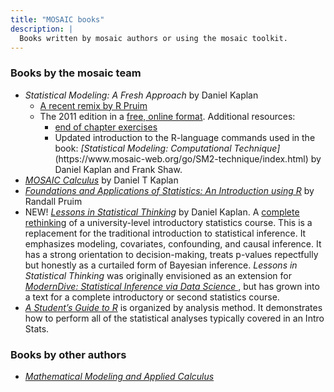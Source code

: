 ```yaml
---
title: "MOSAIC books"
description: |
  Books written by mosaic authors or using the mosaic toolkit.
---
```



### Books by the mosaic team

* *Statistical Modeling: A Fresh Approach* by Daniel Kaplan
    - [A recent remix by R Pruim](https://statistical-modeling.netlify.app/)
    - The 2011 edition in a [free, online format](https://dtkaplan.github.io/SM2-bookdown/). Additional resources:
        - [end of chapter exercises](https://www.mosaic-web.org/go/SM2-Problems.pdf)
        - Updated introduction to the R-language commands used in the book: *[Statistical Modeling: Computational Technique]*(https://www.mosaic-web.org/go/SM2-technique/index.html) by Daniel Kaplan and Frank Shaw. 
    
* [*MOSAIC Calculus*](https://dtkaplan.github.io/MOSAIC-Calculus/) by Daniel T Kaplan
* [*Foundations and Applications of Statistics: An Introduction using R*](https://bookstore.ams.org/amstext-28/) by Randall Pruim
* NEW! [*Lessons in Statistical Thinking*](https://dtkaplan.github.io/Lessons-in-statistical-thinking/) by Daniel Kaplan. A [complete rethinking](https://dtkaplan.github.io/Math300blog/posts/StatChat-10-2023/) of a university-level introductory statistics course. This is a replacement for the traditional introduction to statistical inference. It emphasizes modeling, covariates, confounding, and causal inference. It has a strong orientation to decision-making, treats p-values repectfully but honestly as a curtailed form of Bayesian inference. *Lessons in Statistical Thinking* was originally envisioned as an extension for [*ModernDive: Statistical Inference via Data Science *](moderndive.org), but has grown into a text for a complete introductory or second statistics course.
* [*A Student's Guide to R*](https://github.com/ProjectMOSAIC/LittleBooks/raw/master/StudentGuide/MOSAIC-StudentGuide.pdf) is organized by analysis method. It demonstrates how to perform all of the statistical analyses typically covered in an Intro Stats.




### Books by other authors

* [*Mathematical Modeling and Applied Calculus*](https://global.oup.com/academic/product/mathematical-modeling-and-applied-calculus-9780198824732?cc=us&lang=en&)